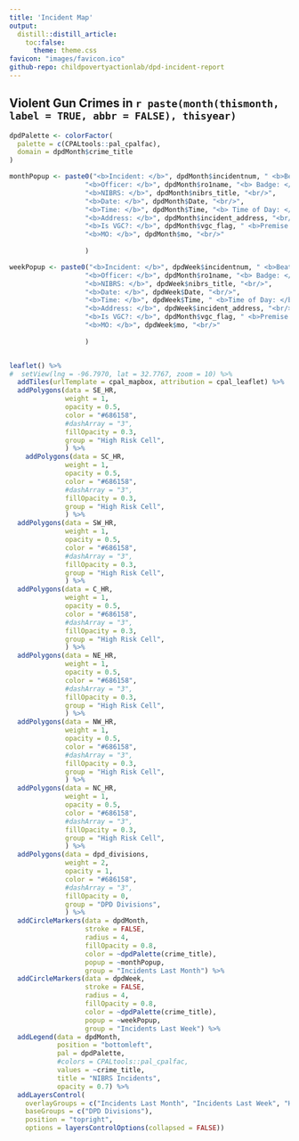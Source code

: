 ```yaml
---
title: 'Incident Map'
output:
  distill::distill_article:
    toc:false:
      theme: theme.css
favicon: "images/favicon.ico"
github-repo: childpovertyactionlab/dpd-incident-report
---
```


## Violent Gun Crimes in `r paste(month(thismonth, label = TRUE, abbr = FALSE), thisyear)`

```r

dpdPalette <- colorFactor(
  palette = c(CPALtools::pal_cpalfac),
  domain = dpdMonth$crime_title
)

monthPopup <- paste0("<b>Incident: </b>", dpdMonth$incidentnum, " <b>Beat: </b>", dpdMonth$beat, "<br/>",
                   "<b>Officer: </b>", dpdMonth$ro1name, "<b> Badge: </b>", dpdMonth$ro1badge, "<br/>",
                   "<b>NIBRS: </b>", dpdMonth$nibrs_title, "<br/>",
                   "<b>Date: </b>", dpdMonth$Date, "<br/>",
                   "<b>Time: </b>", dpdMonth$Time, "<b> Time of Day: </b>", dpdMonth$ToD, "<br/>",
                   "<b>Address: </b>", dpdMonth$incident_address, "<br/>",
                   "<b>Is VGC?: </b>", dpdMonth$vgc_flag, " <b>Premise: </b>", dpdMonth$premise, "<br/>",
                   "<b>MO: </b>", dpdMonth$mo, "<br/>"
                   
                   )

weekPopup <- paste0("<b>Incident: </b>", dpdWeek$incidentnum, " <b>Beat: </b>", dpdWeek$beat, "<br/>",
                   "<b>Officer: </b>", dpdMonth$ro1name, "<b> Badge: </b>", dpdMonth$ro1badge, "<br/>",
                   "<b>NIBRS: </b>", dpdWeek$nibrs_title, "<br/>",
                   "<b>Date: </b>", dpdWeek$Date, "<br/>",
                   "<b>Time: </b>", dpdWeek$Time, " <b>Time of Day: </b>", dpdWeek$ToD, "<br/>",
                   "<b>Address: </b>", dpdWeek$incident_address, "<br/>",
                   "<b>Is VGC?: </b>", dpdMonth$vgc_flag, " <b>Premise: </b>", dpdWeek$premise, "<br/>",
                   "<b>MO: </b>", dpdWeek$mo, "<br/>"
                   
                   )


leaflet() %>%
#  setView(lng = -96.7970, lat = 32.7767, zoom = 10) %>%
  addTiles(urlTemplate = cpal_mapbox, attribution = cpal_leaflet) %>%
  addPolygons(data = SE_HR,
              weight = 1,
              opacity = 0.5,
              color = "#686158",
              #dashArray = "3",
              fillOpacity = 0.3,
              group = "High Risk Cell",
              ) %>%
    addPolygons(data = SC_HR,
              weight = 1,
              opacity = 0.5,
              color = "#686158",
              #dashArray = "3",
              fillOpacity = 0.3,
              group = "High Risk Cell",
              ) %>%
  addPolygons(data = SW_HR,
              weight = 1,
              opacity = 0.5,
              color = "#686158",
              #dashArray = "3",
              fillOpacity = 0.3,
              group = "High Risk Cell",
              ) %>%
  addPolygons(data = C_HR,
              weight = 1,
              opacity = 0.5,
              color = "#686158",
              #dashArray = "3",
              fillOpacity = 0.3,
              group = "High Risk Cell",
              ) %>%
  addPolygons(data = NE_HR,
              weight = 1,
              opacity = 0.5,
              color = "#686158",
              #dashArray = "3",
              fillOpacity = 0.3,
              group = "High Risk Cell",
              ) %>%
  addPolygons(data = NW_HR,
              weight = 1,
              opacity = 0.5,
              color = "#686158",
              #dashArray = "3",
              fillOpacity = 0.3,
              group = "High Risk Cell",
              ) %>%
  addPolygons(data = NC_HR,
              weight = 1,
              opacity = 0.5,
              color = "#686158",
              #dashArray = "3",
              fillOpacity = 0.3,
              group = "High Risk Cell",
              ) %>%
  addPolygons(data = dpd_divisions,
              weight = 2,
              opacity = 1,
              color = "#686158",
              #dashArray = "3",
              fillOpacity = 0,
              group = "DPD Divisions",
              ) %>%
  addCircleMarkers(data = dpdMonth,
                   stroke = FALSE,
                   radius = 4,
                   fillOpacity = 0.8,
                   color = ~dpdPalette(crime_title),
                   popup = ~monthPopup,
                   group = "Incidents Last Month") %>%
  addCircleMarkers(data = dpdWeek,
                   stroke = FALSE,
                   radius = 4,
                   fillOpacity = 0.8,
                   color = ~dpdPalette(crime_title),
                   popup = ~weekPopup,
                   group = "Incidents Last Week") %>%
  addLegend(data = dpdMonth,
            position = "bottomleft",
            pal = dpdPalette,
            #colors = CPALtools::pal_cpalfac,
            values = ~crime_title,
            title = "NIBRS Incidents",
            opacity = 0.7) %>%
  addLayersControl(
    overlayGroups = c("Incidents Last Month", "Incidents Last Week", "High Risk Cell"),
    baseGroups = c("DPD Divisions"),
    position = "topright",
    options = layersControlOptions(collapsed = FALSE))
```